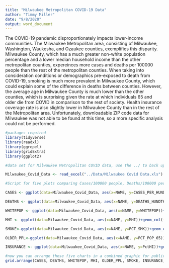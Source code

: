 ```yaml
---
title: "Milwaukee Metropolitan COVID-19 Data"
author: "Timmy Miller"
date: "9/8/2020"
output: word_document
---
```



The COVID-19 pandemic disproportionately impacts lower-income communities. The Milwaukee Metropolitan area, consisting of Milwaukee, Washington, Waukesha, and Ozaukee counties, exemplifies this disparity. Milwaukee County, which has a much greater non-white population percentage and a lower median household income than the other metropolitan counties, expereinces more cases and deaths per 100000 people than the rest of the metropolitan counties. When taking into consideration conditions or demographics pre-exposed to death from COVID-19, smoking is much more prevalent in Milwaukee County, which could explain some of the difference in deaths between counties. However, the average age in Milwaukee County is much lower than the other counties, which is surprising given the rate at which individuals 65 and older die from COVID in comparison to the rest of society. Health insurance coverage rate is also slightly lower in Milwaukee County than in the rest of the Metropolitan area. Unfortunately, downloadable ZIP code data for Milwaukee was not able to be found at this time, so a more specific analysis could not be performed. 



```r
#packages required
library(tidyverse)
library(readxl)
library(ggrepel)
library(gridExtra)
library(ggplot2)
```





```r
#data set for Milwaukee Metropolitan COVID data, use the ../ to back up a folder

Milwaukee_Covid_Data <- read_excel("../Data/Milwaukee Covid Data.xls")
```




```r
#Script for five plots comparing Cases/100000 people, Deaths/100000 people, Median Household Income, % of the Population who smokes, and % of the population older than 65 in the four counties of Metroplitan Milwaukee

CASES <- ggplot(data=Milwaukee_Covid_Data, aes(x=NAME, y=CASES_PER_HUNDTHOU))+geom_col(fill="blue")+xlab("County")+ylab("Cases Per 100000 People")

DEATHS <- ggplot(data=Milwaukee_Covid_Data, aes(x=NAME, y=DEATHS_HUNDTHOU))+geom_col(fill="red")+xlab("County")+ylab("Deaths Per 100000 People")

WHITEPOP <- ggplot(data=Milwaukee_Covid_Data, aes(x=NAME, y=WHITEPOP))+geom_col(fill="orange")+xlab("County")+ylab("% of Population that is White")

MHI <- ggplot(data=Milwaukee_Covid_Data, aes(x=NAME, y=MHI))+geom_col(fill="green")+xlab("County")+ylab("Median Household Income ($)")

SMOKE<-ggplot(data=Milwaukee_Covid_Data, aes(x=NAME, y=PCT_SMK))+geom_col(fill="black")+xlab("County")+ylab("% of Population that Smokes")

OLDER_PPL<-ggplot(data=Milwaukee_Covid_Data, aes(x=NAME, y=PCT_POP_65))+geom_col(fill="yellow")+xlab("County")+ylab("% of Population 65 or Older")

INSURANCE <- ggplot(data=Milwaukee_Covid_Data, aes(x=NAME, y=PctHI))+geom_col(fill="purple")+xlab("County")+ylab("% of Population with Health Insurance")
```



```r
#now you can arrange these five charts in a combined graphic for publication
grid.arrange(CASES, DEATHS, WHITEPOP, MHI, OLDER_PPL, SMOKE, INSURANCE, top= "Milwaukee Metroplitan Area County COVID-19 Demographic Information")
```








